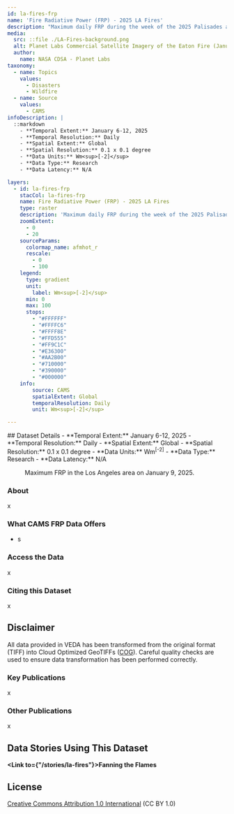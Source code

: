 ```yaml
---
id: la-fires-frp
name: 'Fire Radiative Power (FRP) - 2025 LA Fires'
description: "Maximum daily FRP during the week of the 2025 Palisades and Eaton Fires in Southern California."
media:
  src: ::file ./LA-Fires-background.png
  alt: Planet Labs Commercial Satellite Imagery of the Eaton Fire (January 9, 2025).
  author:
    name: NASA CDSA - Planet Labs
taxonomy:
  - name: Topics
    values:
      - Disasters
      - Wildfire
  - name: Source
    values:
      - CAMS
infoDescription: |
  ::markdown
    - **Temporal Extent:** January 6-12, 2025
    - **Temporal Resolution:** Daily
    - **Spatial Extent:** Global
    - **Spatial Resolution:** 0.1 x 0.1 degree
    - **Data Units:** Wm<sup>[-2]</sup>
    - **Data Type:** Research
    - **Data Latency:** N/A

layers:
  - id: la-fires-frp
    stacCol: la-fires-frp
    name: Fire Radiative Power (FRP) - 2025 LA Fires
    type: raster
    description: 'Maximum daily FRP during the week of the 2025 Palisades and Eaton Fires in Southern California.'
    zoomExtent:
      - 0
      - 20
    sourceParams:
      colormap_name: afmhot_r    
      rescale:
        - 0
        - 100
    legend:
      type: gradient
      unit:
        label: Wm<sup>[-2]</sup>
      min: 0
      max: 100
      stops: 
        - "#FFFFFF"
        - "#FFFFC6"
        - "#FFFF8E"
        - "#FFD555"
        - "#FF9C1C"
        - "#E36300"
        - "#AA2B00"
        - "#710000"
        - "#390000"
        - "#000000"
    info:
        source: CAMS
        spatialExtent: Global
        temporalResolution: Daily
        unit: Wm<sup>[-2]</sup>

---
```


<Block>
  <Prose>
  ## Dataset Details
    - **Temporal Extent:** January 6-12, 2025
    - **Temporal Resolution:** Daily
    - **Spatial Extent:** Global
    - **Spatial Resolution:** 0.1 x 0.1 degree
    - **Data Units:** Wm<sup>[-2]</sup>
    - **Data Type:** Research
    - **Data Latency:** N/A
  </Prose>
<Figure>
  <Map
    datasetId='la-fires-frp'
    layerId='la-fires-frp'
    dateTime='2025-01-09'
    zoom={9.5}
    center={[-118.1041, 34.1966]}
  />
  <Caption
    attrAuthor='NASA'
    attrUrl='https://nasa.gov/'
  >
    Maximum FRP in the Los Angeles area on January 9, 2025.
  </Caption>
</Figure>
</Block>

<Block>
  <Prose>

  ### About

  x
  
  </Prose>
</Block>

<Block>
  
  <Prose>

  ### What CAMS FRP Data Offers

  * s
  </Prose>
</Block>

<Block>
  <Prose>
  
  ### Access the Data

  x

  </Prose>
</Block>

<Block>
  <Prose>
    
  ### Citing this Dataset

  x

  </Prose>
</Block>

<Block>
  <Prose>
  
  ## Disclaimer

  All data provided in VEDA has been transformed from the original format (TIFF) into Cloud Optimized GeoTIFFs ([COG](https://www.cogeo.org)). Careful quality checks are used to ensure data transformation has been performed correctly.  
  
  </Prose>
</Block>

<Block>
  <Prose>

  ### Key Publications
  
  x
  
  </Prose>
</Block>

<Block>
  <Prose>

  ### Other Publications
  
  x

  </Prose>
</Block>

<Block>
  <Prose>
  
  ## Data Stories Using This Dataset
  
  **<Link to={"/stories/la-fires"}>Fanning the Flames</Link>**

  </Prose>
</Block>

<Block>
  <Prose>
  
  ## License
  
  [Creative Commons Attribution 1.0 International](https://creativecommons.org/publicdomain/zero/1.0/legalcode) (CC BY 1.0)

  </Prose>
</Block>

